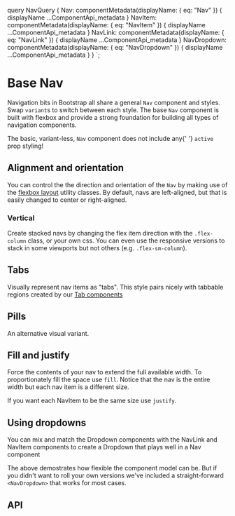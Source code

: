 


  query NavQuery {
    Nav: componentMetadata(displayName: { eq: "Nav" }) {
      displayName
      ...ComponentApi_metadata
    }
    NavItem: componentMetadata(displayName: { eq: "NavItem" }) {
      displayName
      ...ComponentApi_metadata
    }
    NavLink: componentMetadata(displayName: { eq: "NavLink" }) {
      displayName
      ...ComponentApi_metadata
    }
    NavDropdown: componentMetadata(displayName: { eq: "NavDropdown" }) {
      displayName
      ...ComponentApi_metadata
    }
  }
`;

# Base Nav

Navigation bits in Bootstrap all share a general `Nav`
component and styles. Swap `variant`s to switch between each
style. The base `Nav` component is built with flexbox and
provide a strong foundation for building all types of navigation
components.

<Callout theme="warning">
  The basic, variant-less, <code>Nav</code> component does not include any{' '}
  <code>active</code> prop styling!
</Callout>

<ReactPlayground codeText={NavBasic} />

## Alignment and orientation

You can control the the direction and orientation of the
`Nav` by making use of the [flexbox layout][0] utility classes.
By default, navs are left-aligned, but that is easily changed to center or right-aligned.

<ReactPlayground codeText={NavAlignement} />

### Vertical

Create stacked navs by changing the flex item direction with the
`.flex-column` class, or your own css. You can even use the
responsive versions to stack in some viewports but not others (e.g.
`.flex-sm-column`).

<ReactPlayground codeText={NavStacked} />

## Tabs

Visually represent nav items as "tabs". This style pairs nicely with
tabbable regions created by our [Tab components]("../tabs/")

<ReactPlayground codeText={Tabs} />

## Pills

An alternative visual variant.

<ReactPlayground codeText={Pills} />

## Fill and justify

Force the contents of your nav to extend the full available width. To
proportionately fill the space use `fill`. Notice that the
nav is the entire width but each nav item is a different size.

<ReactPlayground codeText={NavFill} />

If you want each NavItem to be the same size use `justify`.

<ReactPlayground codeText={NavJustified} />

## Using dropdowns

You can mix and match the Dropdown components with the NavLink and
NavItem components to create a Dropdown that plays well in a Nav
component

<CodeBlock codeText={NavDropdownImpl} />

The above demostrates how flexible the component model can be. But if
you didn't want to roll your own versions we've included a
straight-forward `<NavDropdown>` that works for most cases.

<ReactPlayground codeText={NavDropdown} />

## API

<ComponentApi metadata={props.data.Nav} />
<ComponentApi metadata={props.data.NavItem} exportedBy={props.data.Nav} />
<ComponentApi metadata={props.data.NavLink} exportedBy={props.data.Nav} />


[0]: https://getbootstrap.com/docs/4.0/layout/grid/#horizontal-alignment
